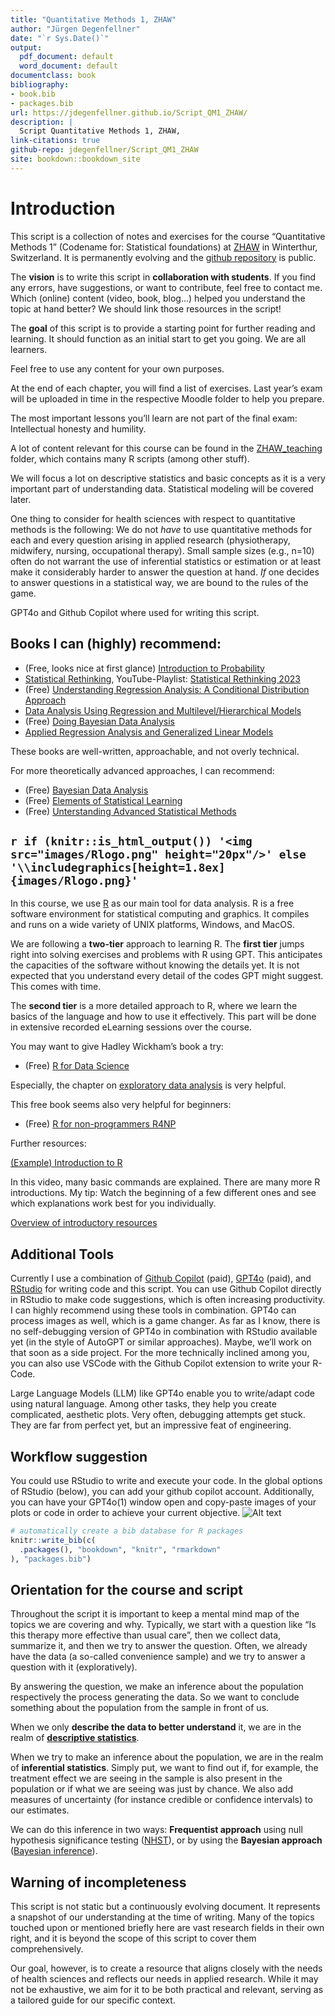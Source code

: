 ```yaml
--- 
title: "Quantitative Methods 1, ZHAW"
author: "Jürgen Degenfellner"
date: "`r Sys.Date()`"
output:
  pdf_document: default
  word_document: default
documentclass: book
bibliography:
- book.bib
- packages.bib
url: https://jdegenfellner.github.io/Script_QM1_ZHAW/
description: |
  Script Quantitative Methods 1, ZHAW,
link-citations: true
github-repo: jdegenfellner/Script_QM1_ZHAW
site: bookdown::bookdown_site
---
```


<!-- Cover image is difficult. template.tex in progress, hard to get it right -->

# Introduction

This script is a collection of notes and exercises for the course "Quantitative Methods 1" (Codename for: Statistical foundations) at [ZHAW](https://www.zhaw.ch/en/university/) in Winterthur, Switzerland. 
It is permanently evolving and the [github repository](https://github.com/jdegenfellner/Script_QM1_ZHAW) is public. 

The **vision** is to write this script in **collaboration with students**. If you find any errors, have suggestions, or want to contribute, feel free to contact me. 
Which (online) content (video, book, blog...) helped you understand the topic at hand better? We should link those resources in the script!

The **goal** of this script is to provide a starting point for further reading and learning. 
It should function as an initial start to get you going. We are all learners.

Feel free to use any content for your own purposes.

At the end of each chapter, you will find a list of exercises. Last year's exam will be uploaded in time in the respective Moodle folder to help you prepare. 

The most important lessons you'll learn are not part of the final exam: Intellectual honesty and humility.

A lot of content relevant for this course can be found in the [ZHAW_teaching](https://github.com/jdegenfellner/ZHAW_Teaching) folder, 
which contains many R scripts (among other stuff).

We will focus a lot on descriptive statistics and basic concepts as it is a very important part of understanding data. 
Statistical modeling will be covered later.

One thing to consider for health sciences with respect to quantitative methods is the following: We do not *have* to use quantitative methods for each and every 
question arising in applied research (physiotherapy, midwifery, nursing, occupational therapy). Small sample sizes (e.g., n=10) often do not warrant the use of inferential 
statistics or estimation or at least make it considerably harder to answer the question at hand. 
*If* one decides to answer questions in a statistical way, we are bound to the rules of the game. 

GPT4o and Github Copilot where used for writing this script.

## Books I can (highly) recommend:

- (Free, looks nice at first glance) [Introduction to Probability](https://ia803404.us.archive.org/6/items/introduction-to-probability-joseph-k.-blitzstein-jessica-hwang/Introduction%20to%20Probability-Joseph%20K.%20Blitzstein%2C%20Jessica%20Hwang.pdf)
- [Statistical Rethinking](https://xcelab.net/rm/), YouTube-Playlist: [Statistical Rethinking 2023](https://youtu.be/FdnMWdICdRs?si=q2py5QVY_L299hEa)
- (Free) [Understanding Regression Analysis: A Conditional Distribution Approach](https://vdoc.pub/documents/understanding-regression-analysis-a-conditional-distribution-approach-84oqjr8sqva0)
- [Data Analysis Using Regression and Multilevel/Hierarchical Models](http://www.stat.columbia.edu/~gelman/arm/)
- (Free) [Doing Bayesian Data Analysis](https://nyu-cdsc.github.io/learningr/assets/kruschke_bayesian_in_R.pdf)
- [Applied Regression Analysis and Generalized Linear Models](https://us.sagepub.com/en-us/nam/applied-regression-analysis-and-generalized-linear-models/book237254)

These books are well-written, approachable, and not overly technical.

For more theoretically advanced approaches, I can recommend:

- (Free) [Bayesian Data Analysis](http://www.stat.columbia.edu/~gelman/book/)
- (Free) [Elements of Statistical Learning](https://web.stanford.edu/~hastie/ElemStatLearn/)
- (Free) [Unterstanding Advanced Statistical Methods](https://students.aiu.edu/submissions/profiles/resources/onlineBook/y6z7i8_t4q6Z9_advanced%20statistics.pdf)

## `r if (knitr::is_html_output()) '<img src="images/Rlogo.png" height="20px"/>' else '\\includegraphics[height=1.8ex]{images/Rlogo.png}'`

In this course, we use [R](https://www.r-project.org/) as our main tool for data analysis. 
R is a free software environment for statistical computing and graphics. 
It compiles and runs on a wide variety of UNIX platforms, Windows, and MacOS. 

We are following a **two-tier** approach to learning R. The **first tier** jumps right into solving 
exercises and problems with R using GPT. This anticipates the capacities of the software 
without knowing the details yet. It is not expected that you understand every detail of the codes
GPT might suggest. This comes with time. 

The **second tier** is a more detailed approach to R, 
where we learn the basics of the language and how to use it effectively. This part will be done
in extensive recorded eLearning sessions over the course.

You may want to give Hadley Wickham's book a try:

- (Free) [R for Data Science](https://r4ds.had.co.nz/)

Especially, the chapter on [exploratory data analysis](https://r4ds.hadley.nz/eda#introduction) is very helpful.

This free book seems also very helpful for beginners:

 - (Free) [R for non-programmers R4NP](https://bookdown.org/daniel_dauber_io/r4np_book/)

Further resources:

[(Example) Introduction to R](https://www.youtube.com/watch?v=V8eKsto3Ug&t=140s)

In this video, many basic commands are explained. There are many more R introductions. 
My tip: Watch the beginning of a few different ones and see which explanations work best for you individually.

[Overview of introductory resources](https://cran.r-project.org/other-docs.html)


## Additional Tools

Currently I use a combination of [Github Copilot](https://github.com/features/copilot) (paid), [GPT4o](https://chatgpt.com/) (paid), and [RStudio](https://posit.co/download/rstudio-desktop/) for writing code and this script. You can use Github Copilot directly in RStudio to make code suggestions, which is often increasing productivity. I can highly recommend using these tools in combination. GPT4o can process images as well, which is a game changer.
As far as I know, there is no self-debugging version of GPT4o in combination with RStudio available yet (in the style of AutoGPT or similar approaches). Maybe, we'll work on that soon as a side project. For the more technically inclined among you, 
you can also use VSCode with the Github Copilot extension to write your R-Code.

Large Language Models (LLM) like GPT4o enable you to write/adapt code using natural language. Among other tasks, they help you create complicated, aesthetic plots. Very often, debugging attempts get stuck. They are far from perfect yet, but an impressive feat of engineering.

## Workflow suggestion

You could use RStudio to write and execute your code. In the global options of RStudio (below), you can add your github copilot account. Additionally, you can have your GPT4o(1) window open and copy-paste images of your plots or code in order to achieve your current objective.
![Alt text](./images/RStudio_Global_Options.png)

```r
# automatically create a bib database for R packages
knitr::write_bib(c(
  .packages(), "bookdown", "knitr", "rmarkdown"
), "packages.bib")
```

## Orientation for the course and script
Throughout the script it is important to keep a mental mind map of the topics we are covering and why.
Typically, we start with a question like "Is this therapy more effective than usual care", 
then we collect data, summarize it, and then we try to answer the question. Often, we already have 
the data (a so-called convenience sample) and we try to answer 
a question with it (exploratively).

By answering the question, we make an inference about the population respectively the process generating 
the data. So we want to conclude something about the population from the sample in front of us.

When we only **describe the data to better understand** it, we are in the realm of 
**[descriptive statistics](#descriptive_stats)**. 

When we try to make an inference about the population, we are in the 
realm of **inferential statistics**. Simply put, we want to find out if, for example, the treatment effect
we are seeing in the sample is also present in the population or if what we are seeing was just by chance. 
We also add measures of uncertainty (for instance credible or confidence intervals) to our estimates.

We can do this inference in two ways: **Frequentist approach** using null hypothesis significance 
testing ([NHST](#nhst)), or by using the **Bayesian approach** ([Bayesian inference](#bayes_statistics)).

## Warning of incompleteness

This script is not static but a continuously evolving document. 
It represents a snapshot of our understanding at the time of writing.
Many of the topics touched upon or mentioned briefly here are vast research fields 
in their own right, and it is beyond the scope of this script to cover them comprehensively.

Our goal, however, is to create a resource that aligns closely with the needs 
of health sciences and reflects our needs in applied research. 
While it may not be exhaustive, we aim for it to be both practical and relevant, 
serving as a tailored guide for our specific context.